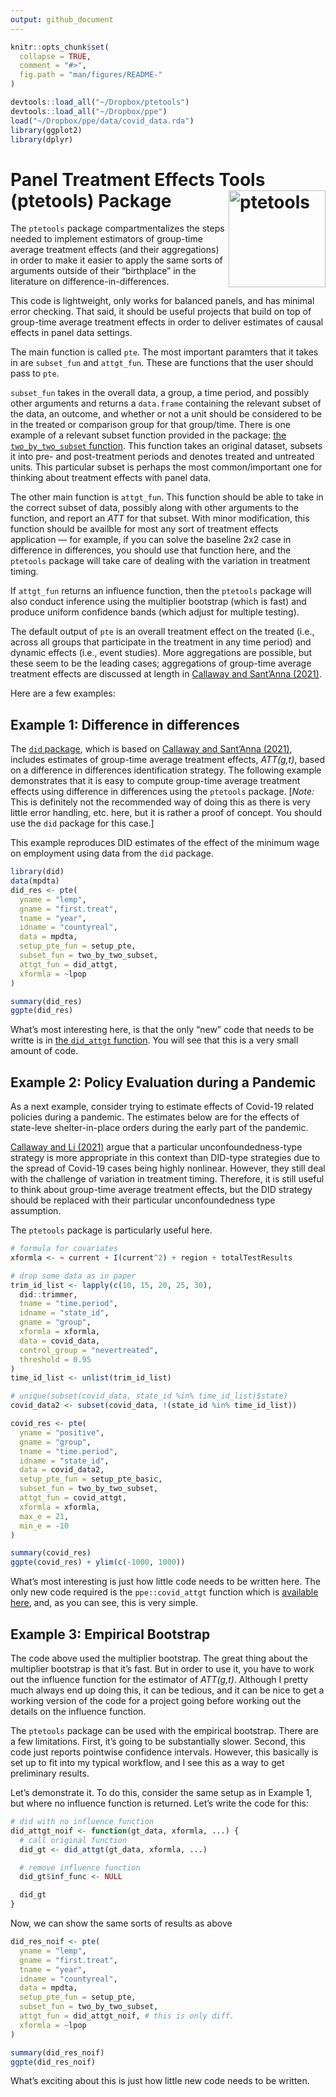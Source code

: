 ```yaml
---
output: github_document
---
```


<!-- README.md is generated from README.Rmd. Please edit that file -->

```r
knitr::opts_chunk$set(
  collapse = TRUE,
  comment = "#>",
  fig.path = "man/figures/README-"
)
```

```r
devtools::load_all("~/Dropbox/ptetools")
devtools::load_all("~/Dropbox/ppe")
load("~/Dropbox/ppe/data/covid_data.rda")
library(ggplot2)
library(dplyr)
```
# Panel Treatment Effects Tools (ptetools) Package <img src="man/figures/logo.png" align="right" alt="ptetools" width="155" />

The `ptetools` package compartmentalizes the steps needed to implement estimators of group-time average treatment effects (and their aggregations) in order to make it easier to apply the same sorts of arguments outside of their "birthplace" in the literature on difference-in-differences.

This code is lightweight, only works for balanced panels, and has minimal error checking.  That said, it should be useful projects that build on top of group-time average treatment effects in order to deliver estimates of causal effects in panel data settings.

The main function is called `pte`.  The most important paramters that it takes in are `subset_fun` and `attgt_fun`.  These are functions that the user should pass to `pte`.

`subset_fun` takes in the overall data, a group, a time period, and possibly other arguments and returns a `data.frame` containing the relevant subset of the data, an outcome, and whether or not a unit should be considered to be in the treated or comparison group for that group/time.  There is one example of a relevant subset function provided in the package: [the `two_by_two_subset` function](https://github.com/bcallaway11/ptetools/blob/master/R/subset_functions.R). This function takes an original dataset, subsets it into pre- and post-treatment periods and denotes treated and untreated units.  This particular subset is perhaps the most common/important one for thinking about treatment effects with panel data.

The other main function is `attgt_fun`.  This function should be able to take in the correct subset of data, possibly along with other arguments to the function, and report an *ATT* for that subset.  With minor modification, this function should be availble for most any sort of treatment effects application --- for example, if you can solve the baseline 2x2 case in difference in differences, you should use that function here, and the `ptetools` package will take care of dealing with the variation in treatment timing.

If `attgt_fun` returns an influence function, then the `ptetools` package will also conduct inference using the multiplier bootstrap (which is fast) and produce uniform confidence bands (which adjust for multiple testing).

The default output of `pte` is an overall treatment effect on the treated (i.e., across all groups that participate in the treatment in any time period) and dynamic effects (i.e., event studies).  More aggregations are possible, but these seem to be the leading cases; aggregations of group-time average treatment effects are discussed at length in [Callaway and Sant'Anna (2021)](https://doi.org/10.1016/j.jeconom.2020.12.001).

Here are a few examples:

## Example 1: Difference in differences

The [`did` package](https://bcallaway11.github.io/did/), which is based on [Callaway and Sant'Anna (2021)](https://doi.org/10.1016/j.jeconom.2020.12.001), includes estimates of group-time average treatment effects, *ATT(g,t)*, based on a difference in differences identification strategy.  The following example demonstrates that it is easy to compute group-time average treatment effects using difference in differences using the `ptetools` package.  [*Note:* This is definitely not the recommended way of doing this as there is very little error handling, etc. here, but it is rather a proof of concept.  You should use the `did` package for this case.]

This example reproduces DID estimates of the effect of the minimum wage on employment using data from the `did` package.

```r
library(did)
data(mpdta)
did_res <- pte(
  yname = "lemp",
  gname = "first.treat",
  tname = "year",
  idname = "countyreal",
  data = mpdta,
  setup_pte_fun = setup_pte,
  subset_fun = two_by_two_subset,
  attgt_fun = did_attgt,
  xformla = ~lpop
)

summary(did_res)
ggpte(did_res)
```

What's most interesting here, is that the only "new" code that needs to be writte is in [the `did_attgt` function](https://github.com/bcallaway11/ptetools/blob/master/R/attgt_functions.R).  You will see that this is a very small amount of code.

## Example 2: Policy Evaluation during a Pandemic

As a next example, consider trying to estimate effects of Covid-19 related policies during a pandemic.  The estimates below are for the effects of state-leve shelter-in-place orders during the early part of the pandemic.

[Callaway and Li (2021)](https://arxiv.org/abs/2105.06927) argue that a particular unconfoundedness-type strategy is more appropriate in this context than DID-type strategies due to the spread of Covid-19 cases being highly nonlinear.  However, they still deal with the challenge of variation in treatment timing.  Therefore, it is still useful to think about group-time average treatment effects, but the DID strategy should be replaced with their particular unconfoundedness type assumption.

The `ptetools` package is particularly useful here.

```r
# formula for covariates
xformla <- ~ current + I(current^2) + region + totalTestResults
```

```r
# drop some data as in paper
trim_id_list <- lapply(c(10, 15, 20, 25, 30),
  did::trimmer,
  tname = "time.period",
  idname = "state_id",
  gname = "group",
  xformla = xformla,
  data = covid_data,
  control_group = "nevertreated",
  threshold = 0.95
)
time_id_list <- unlist(trim_id_list)

# unique(subset(covid_data, state_id %in% time_id_list)$state)
covid_data2 <- subset(covid_data, !(state_id %in% time_id_list))
```


```r
covid_res <- pte(
  yname = "positive",
  gname = "group",
  tname = "time.period",
  idname = "state_id",
  data = covid_data2,
  setup_pte_fun = setup_pte_basic,
  subset_fun = two_by_two_subset,
  attgt_fun = covid_attgt,
  xformla = xformla,
  max_e = 21,
  min_e = -10
)

summary(covid_res)
ggpte(covid_res) + ylim(c(-1000, 1000))
```

What's most interesting is just how little code needs to be written here.  The only new code required is the `ppe::covid_attgt` function which is [available here](https://github.com/bcallaway11/ppe/blob/master/R/covid_attgt.R), and, as you can see, this is very simple.


## Example 3: Empirical Bootstrap

The code above used the multiplier bootstrap.  The great thing about the multiplier bootstrap is that it's fast.  But in order to use it, you have to work out the influence function for the estimator of *ATT(g,t)*.  Although I pretty much always end up doing this, it can be tedious, and it can be nice to get a working version of the code for a project going before working out the details on the influence function.

The `ptetools` package can be used with the empirical bootstrap.  There are a few limitations.  First, it's going to be substantially slower.  Second, this code just reports pointwise confidence intervals.  However, this basically is set up to fit into my typical workflow, and I see this as a way to get preliminary results.

Let's demonstrate it.  To do this, consider the same setup as in Example 1, but where no influence function is returned.  Let's write the code for this:
```r
# did with no influence function
did_attgt_noif <- function(gt_data, xformla, ...) {
  # call original function
  did_gt <- did_attgt(gt_data, xformla, ...)

  # remove influence function
  did_gt$inf_func <- NULL

  did_gt
}
```

Now, we can show the same sorts of results as above
```r
did_res_noif <- pte(
  yname = "lemp",
  gname = "first.treat",
  tname = "year",
  idname = "countyreal",
  data = mpdta,
  setup_pte_fun = setup_pte,
  subset_fun = two_by_two_subset,
  attgt_fun = did_attgt_noif, # this is only diff.
  xformla = ~lpop
)

summary(did_res_noif)
ggpte(did_res_noif)
```

What's exciting about this is just how little new code needs to be written.
